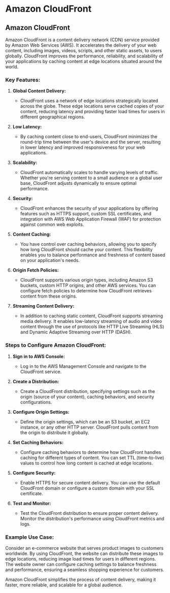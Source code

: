 # Amazon CloudFront

## Amazon CloudFront

Amazon CloudFront is a content delivery network (CDN) service provided by Amazon Web Services (AWS). It accelerates the delivery of your web content, including images, videos, scripts, and other static assets, to users globally. CloudFront improves the performance, reliability, and scalability of your applications by caching content at edge locations situated around the world.

### Key Features:

1. **Global Content Delivery:**
   - CloudFront uses a network of edge locations strategically located across the globe. These edge locations serve cached copies of your content, reducing latency and providing faster load times for users in different geographical regions.

2. **Low Latency:**
   - By caching content close to end-users, CloudFront minimizes the round-trip time between the user's device and the server, resulting in lower latency and improved responsiveness for your web applications.

3. **Scalability:**
   - CloudFront automatically scales to handle varying levels of traffic. Whether you're serving content to a small audience or a global user base, CloudFront adjusts dynamically to ensure optimal performance.

4. **Security:**
   - CloudFront enhances the security of your applications by offering features such as HTTPS support, custom SSL certificates, and integration with AWS Web Application Firewall (WAF) for protection against common web exploits.

5. **Content Caching:**
   - You have control over caching behaviors, allowing you to specify how long CloudFront should cache your content. This flexibility enables you to balance performance and freshness of content based on your application's needs.

6. **Origin Fetch Policies:**
   - CloudFront supports various origin types, including Amazon S3 buckets, custom HTTP origins, and other AWS services. You can configure fetch policies to determine how CloudFront retrieves content from these origins.

7. **Streaming Content Delivery:**
   - In addition to caching static content, CloudFront supports streaming media delivery. It enables low-latency streaming of audio and video content through the use of protocols like HTTP Live Streaming (HLS) and Dynamic Adaptive Streaming over HTTP (DASH).

### Steps to Configure Amazon CloudFront:

1. **Sign in to AWS Console:**
   - Log in to the AWS Management Console and navigate to the CloudFront service.

2. **Create a Distribution:**
   - Create a CloudFront distribution, specifying settings such as the origin (source of your content), caching behaviors, and security configurations.

3. **Configure Origin Settings:**
   - Define the origin settings, which can be an S3 bucket, an EC2 instance, or any other HTTP server. CloudFront pulls content from the origin to distribute it globally.

4. **Set Caching Behaviors:**
   - Configure caching behaviors to determine how CloudFront handles caching for different types of content. You can set TTL (time-to-live) values to control how long content is cached at edge locations.

5. **Configure Security:**
   - Enable HTTPS for secure content delivery. You can use the default CloudFront domain or configure a custom domain with your SSL certificate.

6. **Test and Monitor:**
   - Test the CloudFront distribution to ensure proper content delivery. Monitor the distribution's performance using CloudFront metrics and logs.

### Example Use Case:

Consider an e-commerce website that serves product images to customers worldwide. By using CloudFront, the website can distribute these images to edge locations, reducing image load times for users in different regions. The website owner can configure caching settings to balance freshness and performance, ensuring a seamless shopping experience for customers.

Amazon CloudFront simplifies the process of content delivery, making it faster, more reliable, and scalable for a global audience.

